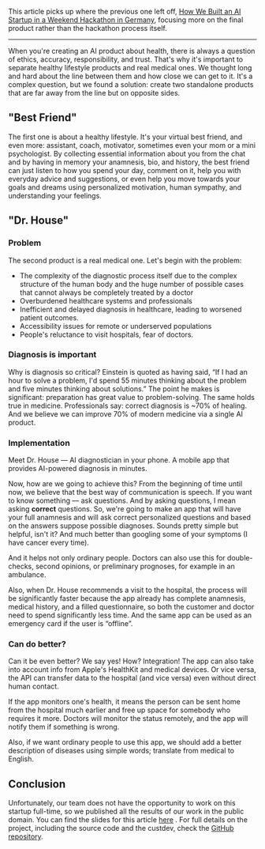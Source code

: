 This article picks up where the previous one left off, [How We Built an AI Startup in a Weekend Hackathon in Germany](/blog/how-we-built-an-ai-startup-in-a-weekend-hackathon-in-germany), focusing more on the final product rather than the hackathon process itself.

---

When you're creating an AI product about health, there is always a question of ethics, accuracy, responsibility, and trust. That's why it's important to separate healthy lifestyle products and real medical ones. We thought long and hard about the line between them and how close we can get to it. It's a complex question, but we found a solution: create two standalone products that are far away from the line but on opposite sides.

## "Best Friend"

The first one is about a healthy lifestyle. It's your virtual best friend, and even more: assistant, coach, motivator, sometimes even your mom or a mini psychologist. By collecting essential information about you from the chat and by having in memory your anamnesis, bio, and history, the best friend can just listen to how you spend your day, comment on it, help you with everyday advice and suggestions, or even help you move towards your goals and dreams using personalized motivation, human sympathy, and understanding your feelings.

## "Dr. House"

### Problem

The second product is a real medical one. Let's begin with the problem:

- The complexity of the diagnostic process itself due to the complex structure of the human body and the huge number of possible cases that cannot always be completely treated by a doctor
- Overburdened healthcare systems and professionals
- Inefficient and delayed diagnosis in healthcare, leading to worsened patient outcomes.
- Accessibility issues for remote or underserved populations
- People's reluctance to visit hospitals, fear of doctors.

### Diagnosis is important

Why is diagnosis so critical? Einstein is quoted as having said, “If I had an hour to solve a problem, I'd spend 55 minutes thinking about the problem and five minutes thinking about solutions.” The point he makes is significant: preparation has great value to problem-solving. The same holds true in medicine. Professionals say: correct diagnosis is ~70% of healing. And we believe we can improve 70% of modern medicine via a single AI product.

### Implementation

Meet Dr. House — AI diagnostician in your phone. A mobile app that provides AI-powered diagnosis in minutes.

Now, how are we going to achieve this? From the beginning of time until now, we believe that the best way of communication is speech. If you want to know something — ask questions. And by asking questions, I mean asking **correct** questions. So, we're going to make an app that will have your full anamnesis and will ask correct personalized questions and based on the answers suppose possible diagnoses. Sounds pretty simple but helpful, isn't it? And much better than googling some of your symptoms (I have cancer every time).

And it helps not only ordinary people. Doctors can also use this for double-checks, second opinions, or preliminary prognoses, for example in an ambulance.

Also, when Dr. House recommends a visit to the hospital, the process will be significantly faster because the app already has complete anamnesis, medical history, and a filled questionnaire, so both the customer and doctor need to spend significantly less time. And the same app can be used as an emergency card if the user is “offline”.

### Can do better?

Can it be even better? We say yes! How? Integration! The app can also take into account info from Apple's HealthKit and medical devices. Or vice versa, the API can transfer data to the hospital (and vice versa) even without direct human contact.

If the app monitors one's health, it means the person can be sent home from the hospital much earlier and free up space for somebody who requires it more. Doctors will monitor the status remotely, and the app will notify them if something is wrong.

Also, if we want ordinary people to use this app, we should add a better description of diseases using simple words; translate from medical to English.

## Conclusion

Unfortunately, our team does not have the opportunity to work on this startup full-time, so we published all the results of our work in the public domain. You can find the slides for this article [here](https://github.com/HouseMDAI/house-notebook/blob/main/Presentation%20-%20slides%20only.pdf) . For full details on the project, including the source code and the custdev, check the [GitHub repository](https://github.com/HouseMDAI).
